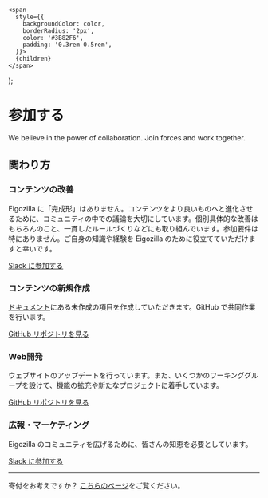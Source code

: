     <span 
      style={{
        backgroundColor: color,
        borderRadius: '2px',
        color: '#3B82F6',
        padding: '0.3rem 0.5rem',
      }}>
      {children}
    </span>
);


# 参加する

We believe in the power of collaboration. Join forces and work together. 

## 関わり方

### コンテンツの改善

Eigozilla に「完成形」はありません。コンテンツをより良いものへと進化させるために、コミュニティの中での議論を大切にしています。個別具体的な改善はもちろんのこと、一貫したルールづくりなどにも取り組んでいます。参加要件は特にありません。ご自身の知識や経験を Eigozilla のために役立てていただけますと幸いです。

<a class="button button--secondary margin-bottom--lg" href="https://github.com/eigozilla/eigozilla/wiki">Slack に参加する</a>

### コンテンツの新規作成

[ドキュメント](menu)にある未作成の項目を作成していただきます。GitHub で共同作業を行います。

<a class="button button--secondary margin-bottom--lg" href="https://github.com/eigozilla/eigozilla/wiki">GitHub リポジトリを見る</a>

### Web開発

ウェブサイトのアップデートを行っています。また、いくつかのワーキンググループを設けて、機能の拡充や新たなプロジェクトに着手しています。

<a class="button button--secondary margin-bottom--lg" href="https://github.com/eigozilla/eigozilla/">GitHub リポジトリを見る</a>

### 広報・マーケティング
Eigozilla のコミュニティを広げるために、皆さんの知恵を必要としています。

<a class="button button--secondary margin-bottom--lg" href="https://github.com/eigozilla/eigozilla/wiki">Slack に参加する</a>

___

寄付をお考えですか？ [こちらのページ](donate)をご覧ください。

<!-- 質が高く手軽に使える文法書を無料で公開することで、日本人の英語学習を加速させたい。参入障壁を下げ、学習の負担を減らすことで、知のエコシステムを広げます。

ウェブでは、紙の媒体と比べてはるかに簡単に、たくさんのことをできるようになります。全文検索を使えば、目次や索引を引くことなく、知りたい情報に直接アクセス。 -->

<!-- <Highlight color="#DBEAFE">参加要件: <strong>特になし</strong></Highlight> -->
